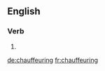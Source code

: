 ==English==

===Verb===
{{head|en}}

# {{present participle of|chauffeur|lang=en}}

[[de:chauffeuring]]
[[fr:chauffeuring]]